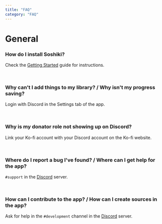 ```yaml
---
title: "FAQ"
category: "FAQ"
---
```


# General

### How do I install Soshiki?

Check the [Getting Started](/help/guides/getting-started) guide for instructions.

<br />

### Why can't I add things to my library? / Why isn't my progress saving?

Login with Discord in the Settings tab of the app.

<br />

### Why is my donator role not showing up on Discord?

Link your Ko-fi account with your Discord account on the Ko-fi website.

<br />

### Where do I report a bug I've found? / Where can I get help for the app?

`#support` in the [Discord](/discord) server.

<br />

### How can I contribute to the app? / How can I create sources in the app?

Ask for help in the `#development` channel in the [Discord](/discord) server.